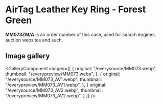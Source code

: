 
# AirTag Leather Key Ring - Forest Green

<Callout type='info' emoji='👉🏻'>**MM073ZM/A** is an order number of this case, used for search engines, auction websites and such.</Callout>

## Image gallery

<GalleryComponent
    images={[
      {
        original: "/everysource/MM073.webp",
        thumbnail: "/everypreview/MM073.webp",
      },
      {
        original: "/everysource/MM073_AV1.webp",
        thumbnail: "/everypreview/MM073_AV1.webp",
      },
      {
        original: "/everysource/MM073_AV2.webp",
        thumbnail: "/everypreview/MM073_AV2.webp",
      }
    ]}
  />
